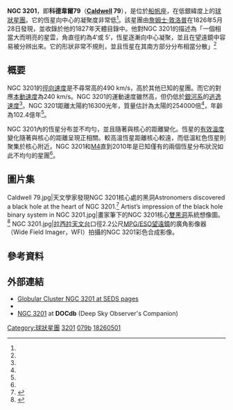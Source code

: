 {{Infobox globular cluster
| name = NGC 3201
| image = [[Image:NGC_3201_Hubble_WikiSky.jpg|300px]]
| caption = [哈柏太空望遠鏡]]拍攝的NGC 3201；視野3.5′
| credit = [[NASA|NASA]]/[[太空望遠鏡科學研究所|STScI]]/[[WikiSky|WikiSky]] 
| epoch = [[J2000|J2000]]
| class = X<ref name=hcob849_11/>
| constellation = [[船帆座|船帆座]]
| ra = {{RA|10|17|36.82}}<ref name=aj140_6_1830/>
| dec = {{DEC|–46|24|44.9}}<ref name=aj140_6_1830/>
| dist_ly = {{Convert|16.3|kly|kpc|abbr=on|lk=on}}<ref name=aj139_2_476/>
| appmag_v = +8.24<ref name="simbad" />
| size_v = 18′.2
| mass_msol = {{Val|2.54|e=5}}<ref name=apj742_1_51/>
| radius_ly = 40 [[光年|ly]]<ref>distance × sin( diameter_angle / 2 ) = 40 ly. radius</ref>
| v_hb = 14.77
| metal_fe = –1.24<ref name=mnras404_3_1203/>
| age = 10.24 [[年|Gyr]]<ref name=mnras404_3_1203/>
| notes = 
| names = GCl 15,<ref name="simbad" /> GC 2068, h 3238, Dun 445, Bennett 44, [[科德韋爾深空天體表|Caldwell]] 79<ref name=dsoc/>
}}
'''NGC 3201'''，即'''科德韋爾79'''（'''[[科德韋爾深空天體表|Caldwell]] 79'''），是位於[[船帆座|船帆座]]，在低銀緯度上的[[球狀星團|球狀星團]]。它的恆星向中心的凝聚度非常低<ref name="xiv0509085"/>。該星團由[[詹姆士·敦洛普|詹姆士·敦洛普]]在1826年5月28日發現，並收錄於他的1827年天體目錄中。他對NGC 3201的描述為「一個相當大而明亮的星雲，角直徑約為4′或 5′，恆星逐漸向中心凝聚，並且在望遠鏡中容易被分辨出來。它的形狀非常不規則，並且恆星在其南方部分分布相當分散」<ref name=omeara2002/>

== 概要 ==
NGC 3201的[[徑向速度|徑向速度]]是不尋常高的490 km/s，高於其他已知的星團。而它的對應[[本動速度|本動速度]]為240 km/s。NGC 3201的運動速度雖然高，但仍低於[[銀河系|銀河系]]的[[宇宙速度#第四宇宙速度|逃逸速度]]<ref name=omeara2002/>。NGC 3201距離太陽約16300光年，質量估計為太陽的254000倍<ref name=aj139_2_476/>，年齡為102.4億年<ref name=mnras404_3_1203/>。

NGC 3201內的恆星分布並不均勻，並且隨著與核心的距離變化。恆星的[[有效溫度|有效溫度]]變化隨著與核心的距離呈現正相關。較高溫恆星距離核心較遠，而低溫紅色恆星則聚集於核心附近。NGC 3201和[[M4_(球狀星團)|M4]]直到2010年是已知僅有的兩個恆星分布狀況如此不均勻的星團<ref name=aaa512_L6/>。

== 圖片集 ==
<gallery>
Caldwell 79.jpg|天文學家發現NGC 3201核心處的黑洞Astronomers discovered a black hole at the heart of NGC 3201.<ref>{{cite web|title=Standout stars|url=http://www.spacetelescope.org/images/potw1804a/|website=www.spacetelescope.org|accessdate=22 January 2018|archive-date=2018-02-04|archive-url=https://web.archive.org/web/20180204214914/http://www.spacetelescope.org/images/potw1804a/|dead-url=no}}</ref>
Artist’s impression of the black hole binary system in NGC 3201.jpg|畫家筆下的NGC 3201核心[[雙黑洞|雙黑洞]]系統想像圖。<ref>{{cite web|title=Odd Behaviour of Star Reveals Lonely Black Hole Hiding in Giant Star Cluster|url=https://www.eso.org/public/news/eso1802/|website=www.eso.org|accessdate=18 January 2018|archive-date=2018-03-07|archive-url=https://web.archive.org/web/20180307091550/http://www.eso.org/public/news/eso1802/|dead-url=no}}</ref>
NGC 3201.jpg|[[拉西拉天文台|拉西拉天文台]]口徑2.2公尺[[MPG/ESO望遠鏡|MPG/ESO望遠鏡]]的廣角影像器（Wide Field Imager，WFI）拍攝的NGC 3201彩色合成影像。
</gallery>

== 參考資料 ==
{{Reflist|refs=

<ref name=aj140_6_1830>{{citation | display-authors=1 | last1=Goldsbury | first1=Ryan | last2=Richer | first2=Harvey B. | last3=Anderson | first3=Jay | last4=Dotter | first4=Aaron | last5=Sarajedini | first5=Ata | last6=Woodley | first6=Kristin | title=The ACS Survey of Galactic Globular Clusters. X. New Determinations of Centers for 65 Clusters | journal=The Astronomical Journal | volume=140 | issue=6 | pages=1830–1837 |date=December 2010 | doi=10.1088/0004-6256/140/6/1830 | bibcode=2010AJ....140.1830G | postscript=. |arxiv = 1008.2755 }}</ref>

<ref name="simbad">{{citation | title=SIMBAD Astronomical Object Database | work=Results for NGC 3201 | url=http://simbad.u-strasbg.fr/Simbad | accessdate=2006-11-16 | postscript=. | archive-date=2019-05-01 | archive-url=https://web.archive.org/web/20190501023034/http://simbad.u-strasbg.fr/simbad/ | dead-url=no }}</ref>

<ref name=hcob849_11>{{citation | last1=Shapley | first1=Harlow | last2=Sawyer | first2=Helen B. | title=A Classification of Globular Clusters | journal=Harvard College Observatory Bulletin | issue=849 | pages=11–14 |date=August 1927 | bibcode=1927BHarO.849...11S | postscript=. }}</ref>

<ref name=mnras404_3_1203>{{citation | last1=Forbes | first1=Duncan A. | last2=Bridges | first2=Terry | title=Accreted versus in situ Milky Way globular clusters | journal=[[皇家天文學會月報|Monthly Notices of the Royal Astronomical Society]] | volume=404 | issue=3 | pages=1203–1214 |date=May 2010 | doi=10.1111/j.1365-2966.2010.16373.x | bibcode=2010MNRAS.404.1203F | postscript=. |arxiv = 1001.4289 }}</ref>

<ref name=aj139_2_476>{{citation | display-authors=1 | last1=Paust | first1=Nathaniel E. Q. | last2=Reid | first2=I. Neill | last3=Piotto | first3=Giampaolo | last4=Aparicio | first4=Antonio | last5=Anderson | first5=Jay | last6=Sarajedini | first6=Ata | last7=Bedin | first7=Luigi R. | last8=Chaboyer | first8=Brian | last9=Dotter | first9=Aaron | last10=Hempel | first10=Maren | last11=Majewski | first11=Steven | last12=Marín-Franch | first12=A. | last13=Milone | first13=Antonino | last14=Rosenberg | first14=Alfred | last15=Siegel | first15=Michael | title=The ACS Survey of Galactic Globular Clusters. VIII. Effects of Environment on Globular Cluster Global Mass Functions | journal=The Astronomical Journal | volume= 139 | issue= 2 | pages= 476–491 |date=February 2010 | doi=10.1088/0004-6256/139/2/476 | bibcode=2010AJ....139..476P | postscript=. }}</ref>

<ref name=apj742_1_51>{{citation | display-authors=1 | last1=Boyles | first1=J. | last2=Lorimer | first2=D. R. | last3=Turk | first3=P. J. | last4=Mnatsakanov | first4=R. | last5=Lynch | first5=R. S. | last6=Ransom | first6=S. M. | last7=Freire | first7=P. C. | last8=Belczynski | first8=K. | title=Young Radio Pulsars in Galactic Globular Clusters | journal=The Astrophysical Journal | volume=742 | issue=1 | page=51 |date=November 2011 | doi=10.1088/0004-637X/742/1/51 | bibcode=2011ApJ...742...51B | postscript=. |arxiv = 1108.4402 }}</ref>

<ref name=omeara2002>{{citation | first1=Stephen James | last1=O'Meara | title=The Caldwell Objects | series=Deep-Sky Companions | publisher=[[Cambridge_University_Press|Cambridge University Press]] | date=2002 | isbn=0521827965 | pages=314–315 | url=https://books.google.com/books?id=3Hg6YHgx9nAC&pg=PA314 | postscript=. }}</ref>

<ref name="xiv0509085">{{citation | title=XMM-Newton X-ray and optical observations of the globular clusters M 55 and NGC 3201 | first1=N. A. | last1=Webb | first2=P. J. | last2=Wheatley | first3=D. | last3=Barret | date=2005 | arxiv=astro-ph/0509085 | postscript=. |bibcode = 2005yCat..34450155W |doi = 10.1051/0004-6361:20053010 }}</ref>

<ref name=aaa512_L6>{{citation | display-authors=1 | last1=Kravtsov | first1=V. | last2=Alcaíno | first2=G. | last3=Marconi | first3=G. | last4=Alvarado | first4=F. | title=Evidence of the inhomogeneity of the stellar population in the differentially reddened globular cluster NGC 3201 | journal=Astronomy and Astrophysics | volume=512 | page=L6 |date=March 2010 | doi=10.1051/0004-6361/200913749 | bibcode=2010A&A...512L...6K | postscript=. |arxiv = 1004.5583 }}</ref>

<ref name=dsoc>{{citation | title=NGC 3201 | work=Deep Sky Observer's Companion | url=http://www.docdb.net/show_object.php?id=ngc_3201 | accessdate=2012-04-28 | postscript=. | archive-date=2017-09-03 | archive-url=https://web.archive.org/web/20170903013833/http://www.docdb.net/show_object.php?id=ngc_3201 | dead-url=no }}</ref>

}}

== 外部連結 ==
* [http://spider.seds.org/ngc/ngc.cgi?3201 Globular Cluster NGC 3201 at SEDS pages]{{Wayback|url=http://spider.seds.org/ngc/ngc.cgi?3201 |date=20180123072857 }}
* {{WikiSky}}
* [http://www.docdb.net/show_object.php?id=ngc_3201 NGC 3201]{{Wayback|url=http://www.docdb.net/show_object.php?id=ngc_3201 |date=20170903013833 }} at '''DOCdb''' (Deep Sky Observer's Companion)

{{Sky|10|17|36.76|-|46|24|40.4|15000}}

{{Ngc35}}

{{科德韋爾天體}}

[[Category:球狀星團|Category:球狀星團]]
[[Category:船帆座NGC天體|3201]]
[[Category:科德韋爾天體|079b]] 
[[Category:1826年发现的天体|18260501]]